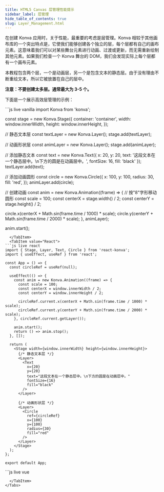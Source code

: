 ```yaml
---
title: HTML5 Canvas 层管理性能提示
sidebar_label: 层管理
hide_table_of_contents: true
slug: Layer_Management.html
---
```


在创建 Konva 应用时，关于性能，最重要的考虑是层管理。Konva 相较于其他画布库的一个突出特点是，它使我们能够创建各个独立的层，每个层都有自己的画布元素。这意味着我们可以对某些舞台元素进行动画、过渡或更新，而无需重新绘制其他元素。如果我们检查一个 Konva 舞台的 DOM，我们会发现实际上每个层都有一个画布元素。

本教程包含两个层，一个是动画层，另一个是包含文本的静态层。由于没有理由不断重绘文本，所以它被放置在自己的层中。

**注意：不要创建太多层。通常最大为 3-5 个。**

下面是一个展示高效层管理的示例：


<Tabs>
  <TabItem value="Vanilla" default>
```js live vanilla
import Konva from 'konva';

const stage = new Konva.Stage({
  container: 'container',
  width: window.innerWidth,
  height: window.innerHeight,
});

// 静态文本层
const textLayer = new Konva.Layer();
stage.add(textLayer);

// 动画形状层
const animLayer = new Konva.Layer();
stage.add(animLayer);

// 添加静态文本
const text = new Konva.Text({
  x: 20,
  y: 20,
  text: '这段文本在一个静态层中。\n下方的圆是在动画层中。',
  fontSize: 16,
  fill: 'black'
});
textLayer.add(text);

// 添加动画圆形
const circle = new Konva.Circle({
  x: 100,
  y: 100,
  radius: 30,
  fill: 'red',
});
animLayer.add(circle);

// 创建动画
const anim = new Konva.Animation((frame) => {
  // 按"8"字形移动圆形
  const scale = 100;
  const centerX = stage.width() / 2;
  const centerY = stage.height() / 2;
  
  circle.x(centerX + Math.sin(frame.time / 1000) * scale);
  circle.y(centerY + Math.sin(frame.time / 2000) * scale);
}, animLayer);

anim.start();
```
  </TabItem>
  <TabItem value="React">
```js live react
import { Stage, Layer, Text, Circle } from 'react-konva';
import { useEffect, useRef } from 'react';

const App = () => {
  const circleRef = useRef(null);

  useEffect(() => {
    const anim = new Konva.Animation((frame) => {
      const scale = 100;
      const centerX = window.innerWidth / 2;
      const centerY = window.innerHeight / 2;
      
      circleRef.current.x(centerX + Math.sin(frame.time / 1000) * scale);
      circleRef.current.y(centerY + Math.sin(frame.time / 2000) * scale);
    }, circleRef.current.getLayer());

    anim.start();
    return () => anim.stop();
  }, []);

  return (
    <Stage width={window.innerWidth} height={window.innerHeight}>
      {/* 静态文本层 */}
      <Layer>
        <Text
          x={20}
          y={20}
          text="这段文本在一个静态层中。\n下方的圆是在动画层中。"
          fontSize={16}
          fill="black"
        />
      </Layer>
      
      {/* 动画形状层 */}
      <Layer>
        <Circle
          ref={circleRef}
          x={100}
          y={100}
          radius={30}
          fill="red"
        />
      </Layer>
    </Stage>
  );
};

export default App;
```
  </TabItem>
  <TabItem value="Vue">
```js live vue
<template>
  <v-stage :config="stageSize">
    <!-- 静态文本层 -->
    <v-layer>
      <v-text :config="textConfig" />
    </v-layer>
    
    <!-- 动画形状层 -->
    <v-layer ref="animLayerRef">
      <v-circle
        ref="circleRef"
        :config="circleConfig"
      />
    </v-layer>
  </v-stage>
</template>

<script setup>
import { ref, onMounted, onUnmounted } from 'vue';
import Konva from 'konva';

const stageSize = {
  width: window.innerWidth,
  height: window.innerHeight
};

const textConfig = {
  x: 20,
  y: 20,
  text: '这段文本在一个静态层中。\n下方的圆是在动画层中。',
  fontSize: 16,
  fill: 'black'
};

const circleConfig = ref({
  x: 100,
  y: 100,
  radius: 30,
  fill: 'red'
});

const animLayerRef = ref(null);
const circleRef = ref(null);
let anim = null;

onMounted(() => {
  anim = new Konva.Animation((frame) => {
    const scale = 100;
    const centerX = window.innerWidth / 2;
    const centerY = window.innerHeight / 2;
    
    const circle = circleRef.value.getNode();
    circle.x(centerX + Math.sin(frame.time / 1000) * scale);
    circle.y(centerY + Math.sin(frame.time / 2000) * scale);
  }, animLayerRef.value.getNode());

  anim.start();
});

onUnmounted(() => {
  if (anim) {
    anim.stop();
  }
});
</script>
```
  </TabItem>
</Tabs>